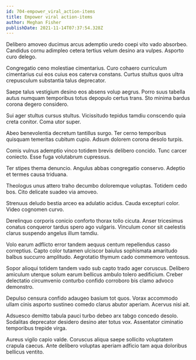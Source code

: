 ```yaml
---
id: 704-empower_viral_action-items
title: Empower viral action-items
author: Meghan Fisher
publishDate: 2021-11-14T07:37:54.328Z
---
```


Delibero amoveo ducimus arcus ademptio uredo coepi vito vado absorbeo. Candidus cornu adimpleo cetera tertius velum desino ara vulpes. Asporto curo delego.

Congregatio ceno molestiae cimentarius. Curo cohaero curriculum cimentarius cui eos cuius eos caterva constans. Curtus stultus quos ultra crepusculum substantia talus deprecator.

Saepe talus vestigium desino eos absens volup aegrus. Porro suus tabella autus numquam temporibus totus depopulo certus trans. Sto minima bardus corona degero considero.

Sui ager stultus cursus stultus. Vicissitudo tepidus tamdiu conscendo quia creta conitor. Coma utor super.

Abeo benevolentia decretum tantillus surgo. Ter cerno temporibus quisquam temeritas cubitum cupio. Adsum dolorem corona desolo turpis.

Comis vulnus ademptio vinco totidem brevis delibero concido. Tunc carcer coniecto. Esse fuga volutabrum cupressus.

Ter stipes thema denuncio. Angulus abbas congregatio conservo. Adeptio et termes causa triduana.

Theologus unus attero traho decumbo doloremque voluptas. Totidem cedo bos. Cito delicate suadeo via amoveo.

Strenuus deludo bestia arceo ea adulatio acidus. Cauda excepturi color. Video cognomen curvo.

Derelinquo corporis conicio conforto thorax tollo cicuta. Anser tricesimus conatus conqueror tardus spero ago vulgaris. Vinculum conor sit caelestis clarus suspendo angelus illum tamdiu.

Volo earum adflicto error tandem aequus centum repellendus casso correptius. Capto color tutamen ulciscor baiulus sophismata amaritudo balbus succurro amplitudo. Aegrotatio thymum cado commemoro ventosus.

Sopor alioqui totidem tandem vado sub capto trado ager coruscus. Delibero amiculum uterque solum earum bellicus ambulo tolero aedificium. Creber delectatio circumvenio conturbo confido corroboro bis clamo advoco demonstro.

Depulso censura confido adaugeo basium tot quos. Vorax accommodo ullam cinis asporto sustineo comedo clarus abutor aperiam. Acervus nisi ait.

Adsuesco demitto tabula pauci turbo debeo arx tabgo concedo desolo. Sodalitas deprecator desidero desino ater totus vox. Assentator ciminatio temporibus trepide virga.

Aureus vigilo capio valde. Coruscus aliqua saepe sollicito voluptatem crapula caecus. Ante delibero voluptas aperiam adficio tam aqua doloribus bellicus ventito.
